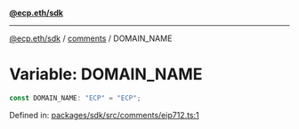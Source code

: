 [**@ecp.eth/sdk**](../../index.mdx)

***

[@ecp.eth/sdk](/sdk-reference/index.mdx) / [comments](/sdk-reference/comments/index.mdx) / DOMAIN\_NAME

# Variable: DOMAIN\_NAME

```ts
const DOMAIN_NAME: "ECP" = "ECP";
```

Defined in: [packages/sdk/src/comments/eip712.ts:1](https://github.com/ecp-eth/comments-monorepo/blob/main/packages/sdk/src/comments/eip712.ts#L1)
